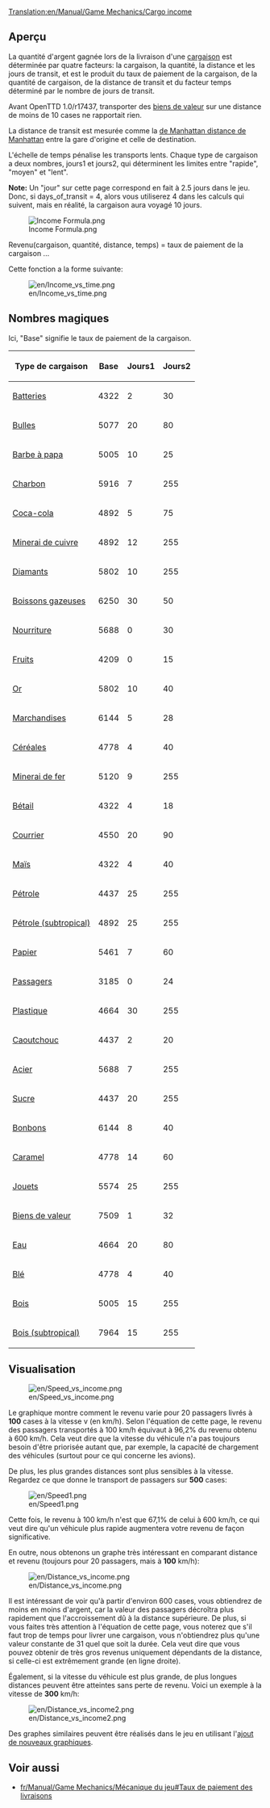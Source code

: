 [[Translation:en/Manual/Game Mechanics/Cargo income]]

==Aperçu==

La quantité d'argent gagnée lors de la livraison d'une [[fr/Manual/Cargaison|cargaison]] est déterminée par quatre facteurs: la cargaison, la quantité, la distance et les jours de transit, et est le produit du taux de paiement de la cargaison, de la quantité de cargaison, de la distance de transit et du facteur temps déterminé par le nombre de jours de transit.

Avant OpenTTD 1.0/r17437, transporter des [[fr/Manual/Base Set/Cargos/Biens de valeur|biens de valeur]] sur une distance de moins de 10 cases ne rapportait rien.

La distance de transit est mesurée comme la [https://www.wikipedia.org/wiki/fr:Distance de Manhattan distance de Manhattan] entre la gare d'origine et celle de destination.

L'échelle de temps pénalise les transports lents. Chaque type de cargaison a deux nombres, jours1 et jours2, qui déterminent les limites entre "rapide", "moyen" et "lent".

'''Note:''' Un "jour" sur cette page correspond en fait à 2.5 jours dans le jeu. Donc, si days_of_transit = 4, alors vous utiliserez 4 dans les calculs qui suivent, mais en réalité, la cargaison aura voyagé 10 jours.

<!--
<math>
I(c,a,d,t)=c_\mathrm{Base} \cdot a \cdot d \cdot \max\left(31,
\begin{cases}
255 & t \le c_\mathrm{Days1} \\
255 - (t-c_\mathrm{Days1}) & c_\mathrm{Jours1} < t \le c_\mathrm{Jours1} + c_\mathrm{Jours2} \\
255 - 2(t-c_\mathrm{Days1}) + c_\mathrm{Jours2} & t > c_\mathrm{Jours1} + c_\mathrm{Jours2} 
\end{cases}\right)\cdot\frac{1}{2^{21}}
</math>
-->

[[File:en/Income Formula.png|Income Formula.png]]

Revenu(cargaison, quantité, distance, temps) = taux de paiement de la cargaison ...

Cette fonction a la forme suivante:

[[File:en/Income vs time.png]]

==Nombres magiques==

Ici, "Base" signifie le taux de paiement de la cargaison.

{| class="wikitable sortable" style="text-align:right"
! Type de cargaison !! Base !! Jours1 !! Jours2
|-
|[[fr/Manual/Base Set/Cargos/Batterie|Batteries]]||4322||2||30
|-
|[[fr/Manual/Base Set/Cargos/Bulles|Bulles]]||5077||20||80
|-
|[[fr/Manual/Base Set/Cargos/Barbe à papa|Barbe à papa]]||5005||10||25
|-
|[[fr/Manual/Base Set/Cargos/Charbon|Charbon]]||5916||7||255
|-
|[[fr/Manual/Base Set/Cargos/Coca-Cola|Coca-cola]]||4892||5||75
|-
|[[fr/Manual/Base Set/Cargos/Minerai de cuivre|Minerai de cuivre]]||4892||12||255
|-
|[[fr/Manual/Base Set/Cargos/Diamant|Diamants]]||5802||10||255
|-
|[[fr/Manual/Base Set/Cargos/Boisson gazeuse|Boissons gazeuses]]||6250||30||50
|-
|[[fr/Manual/Base Set/Cargos/Nourriture|Nourriture]]||5688||0||30
|-
|[[fr/Manual/Base Set/Cargos/Fruits|Fruits]]||4209||0||15
|-
|[[fr/Manual/Base Set/Cargos/Or|Or]]||5802||10||40
|-
|[[fr/Manual/Base Set/Cargos/Marchandises|Marchandises]]||6144||5||28
|-
|[[fr/Manual/Base Set/Cargos/Céréales|Céréales]]||4778||4||40
|-
|[[fr/Manual/Base Set/Cargos/Minerai de fer|Minerai de fer]]||5120||9||255
|-
|[[fr/Manual/Base Set/Cargos/Bétail|Bétail]]||4322||4||18
|-
|[[fr/Manual/Base Set/Cargos/Courrier|Courrier]]||4550||20||90
|-
|[[fr/Manual/Base Set/Cargos/Maïs|Maïs]]||4322||4||40
|-
|[[fr/Manual/Base Set/Cargos/Pétrole|Pétrole]]||4437||25||255
|-
|[[fr/Manual/Base Set/Cargos/Pétrole|Pétrole (subtropical)]]||4892||25||255
|-
|[[fr/Manual/Base Set/Cargos/Papier|Papier]]||5461||7||60
|-
|[[fr/Manual/Base Set/Cargos/Passagers|Passagers]]||3185||0||24
|-
|[[fr/Manual/Base Set/Cargos/Plastique|Plastique]]||4664||30||255
|-
|[[fr/Manual/Base Set/Cargos/Caoutchouc|Caoutchouc]]||4437||2||20
|-
|[[fr/Manual/Base Set/Cargos/Acier|Acier]]||5688||7||255
|-
|[[fr/Manual/Base Set/Cargos/Sucre|Sucre]]||4437||20||255
|-
|[[fr/Manual/Base Set/Cargos/Bonbon|Bonbons]]||6144||8||40
|-
|[[fr/Manual/Base Set/Cargos/Caramel|Caramel]]||4778||14||60
|-
|[[fr/Manual/Base Set/Cargos/Jouet|Jouets]]||5574||25||255
|-
|[[fr/Manual/Base Set/Cargos/Biens de valeur|Biens de valeur]]||7509||1||32
|-
|[[fr/Manual/Base Set/Cargos/Eau|Eau]]||4664||20||80
|-
|[[fr/Manual/Base Set/Cargos/Blé|Blé]]||4778||4||40
|-
|[[fr/Manual/Base Set/Cargos/Bois|Bois]]||5005||15||255
|-
|[[fr/Manual/Base Set/Cargos/Bois|Bois (subtropical)]]||7964||15||255
|}

==Visualisation==

[[File:en/Speed vs income.png]]

Le graphique montre comment le revenu varie pour 20 passagers livrés à '''100''' cases à la vitesse v (en km/h). Selon l'équation de cette page, le revenu des passagers transportés à 100 km/h équivaut à 96,2% du revenu obtenu à 600 km/h. Cela veut dire que la vitesse du véhicule n'a pas toujours besoin d'être priorisée autant que, par exemple, la capacité de chargement des véhicules (surtout pour ce qui concerne les avions).

De plus, les plus grandes distances sont plus sensibles à la vitesse. Regardez ce que donne le transport de passagers sur '''500''' cases:

[[File:en/Speed1.png]]

Cette fois, le revenu à 100 km/h n'est que 67,1% de celui à 600 km/h, ce qui veut dire qu'un véhicule plus rapide augmentera votre revenu de façon significative.

En outre, nous obtenons un graphe très intéressant en comparant distance et revenu (toujours pour 20 passagers, mais à '''100''' km/h):

[[File:en/Distance vs income.png]]

Il est intéressant de voir qu'à partir d'environ 600 cases, vous obtiendrez de moins en moins d'argent, car la valeur des passagers décroîtra plus rapidement que l'accroissement dû à la distance supérieure. De plus, si vous faites très attention à l'équation de cette page, vous noterez que s'il faut trop de temps pour livrer une cargaison, vous n'obtiendrez plus qu'une valeur constante de 31 quel que soit la durée. Cela veut dire que vous pouvez obtenir de très gros revenus uniquement dépendants de la distance, si celle-ci est extrêmement grande (en ligne droite).

Également, si la vitesse du véhicule est plus grande, de plus longues distances peuvent être atteintes sans perte de revenu. Voici un exemple à la vitesse de '''300''' km/h:

[[File:en/Distance vs income2.png]]

Des graphes similaires peuvent être réalisés dans le jeu en utilisant l'[http://www.tt-forums.net/viewtopic.php?f=33&t=31984 ajout de nouveaux graphiques].

==Voir aussi==

*[[fr/Manual/Game Mechanics/Mécanique du jeu#Taux de paiement des livraisons]]